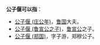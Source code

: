 '''公子偃可以指'''：
* [[公子偃_(庄公年)|公子偃 (庄公年)]]，[[鲁国|鲁国]]大夫。
* [[公子偃_(鲁宣公之子)|公子偃 (鲁宣公之子)]]，[[鲁宣公|鲁宣公]]之子。
* [[公子偃_(郑国)|公子偃 (郑国)]]，字子游，郑穆公子。


{{disambig|Cat=三字人名消歧义}}
